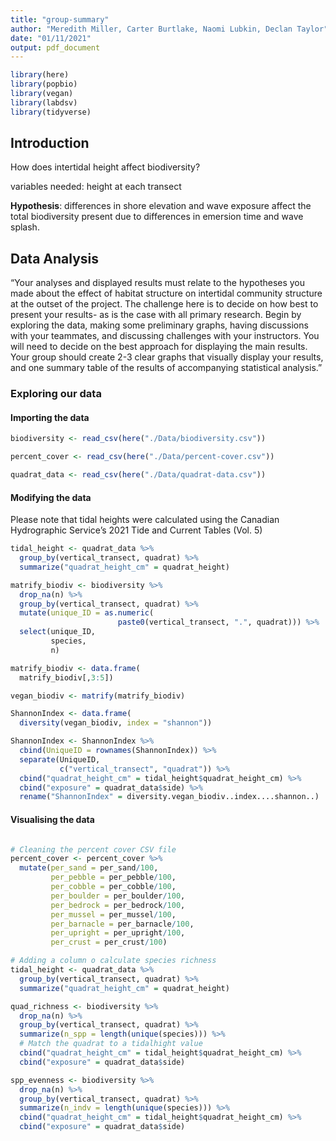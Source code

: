 ```yaml
---
title: "group-summary"
author: "Meredith Miller, Carter Burtlake, Naomi Lubkin, Declan Taylor"
date: "01/11/2021"
output: pdf_document
---
```


```r
library(here)
library(popbio)
library(vegan)
library(labdsv)
library(tidyverse)
```

## Introduction

How does intertidal height affect biodiversity?

variables needed: height at each transect

**Hypothesis**: differences in shore elevation and wave exposure affect the total biodiversity present due to differences in emersion time and wave splash.

## Data Analysis

"Your analyses and displayed results must relate to the hypotheses you made about the effect of habitat structure on intertidal community structure at the outset of the project. The challenge here is to decide on how best to present your results- as is the case with all primary research. Begin by exploring the data, making some preliminary graphs, having discussions with your teammates, and discussing challenges with your instructors. You will need to decide on the best approach for displaying the main results. Your group should create 2-3 clear graphs that visually display your results, and one summary table of the results of accompanying statistical analysis."

### Exploring our data

#### Importing the data
```r
biodiversity <- read_csv(here("./Data/biodiversity.csv"))

percent_cover <- read_csv(here("./Data/percent-cover.csv")) 

quadrat_data <- read_csv(here("./Data/quadrat-data.csv"))
```

#### Modifying the data

Please note that tidal heights were calculated using the Canadian Hydrographic Service's 2021 Tide and Current Tables (Vol. 5)

```r
tidal_height <- quadrat_data %>%
  group_by(vertical_transect, quadrat) %>%
  summarize("quadrat_height_cm" = quadrat_height)

matrify_biodiv <- biodiversity %>%
  drop_na(n) %>%
  group_by(vertical_transect, quadrat) %>%
  mutate(unique_ID = as.numeric(
                        paste0(vertical_transect, ".", quadrat))) %>%
  select(unique_ID,
         species,
         n)

matrify_biodiv <- data.frame(
  matrify_biodiv[,3:5])

vegan_biodiv <- matrify(matrify_biodiv)

ShannonIndex <- data.frame(
  diversity(vegan_biodiv, index = "shannon"))

ShannonIndex <- ShannonIndex %>%
  cbind(UniqueID = rownames(ShannonIndex)) %>%
  separate(UniqueID,
           c("vertical_transect", "quadrat")) %>%
  cbind("quadrat_height_cm" = tidal_height$quadrat_height_cm) %>%
  cbind("exposure" = quadrat_data$side) %>%
  rename("ShannonIndex" = diversity.vegan_biodiv..index....shannon..)

```

#### Visualising the data
```r

```


```r
# Cleaning the percent cover CSV file
percent_cover <- percent_cover %>%
  mutate(per_sand = per_sand/100,
         per_pebble = per_pebble/100,
         per_cobble = per_cobble/100,
         per_boulder = per_boulder/100,
         per_bedrock = per_bedrock/100,
         per_mussel = per_mussel/100,
         per_barnacle = per_barnacle/100,
         per_upright = per_upright/100,
         per_crust = per_crust/100)

# Adding a column o calculate species richness
tidal_height <- quadrat_data %>%
  group_by(vertical_transect, quadrat) %>%
  summarize("quadrat_height_cm" = quadrat_height)

quad_richness <- biodiversity %>%
  drop_na(n) %>%
  group_by(vertical_transect, quadrat) %>%
  summarize(n_spp = length(unique(species))) %>%
  # Match the quadrat to a tidalhight value
  cbind("quadrat_height_cm" = tidal_height$quadrat_height_cm) %>%
  cbind("exposure" = quadrat_data$side)

spp_evenness <- biodiversity %>%
  drop_na(n) %>%
  group_by(vertical_transect, quadrat) %>%
  summarize(n_indv = length(unique(species))) %>%
  cbind("quadrat_height_cm" = tidal_height$quadrat_height_cm) %>%
  cbind("exposure" = quadrat_data$side)
```

